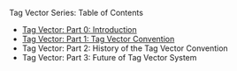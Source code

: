 Tag Vector Series: Table of Contents

- [Tag Vector: Part 0: Introduction](/posts/tag-vector-0-introduction#citation-1)
- [Tag Vector: Part 1: Tag Vector Convention](/posts/tag-vector-0-tag-vector-convention)
- Tag Vector: Part 2: History of the Tag Vector Convention
- Tag Vector: Part 3: Future of Tag Vector System
